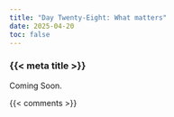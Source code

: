 ```yaml
---
title: "Day Twenty-Eight: What matters"
date: 2025-04-20
toc: false
---
```


### {{< meta title >}}

Coming Soon.

{{< comments >}}
